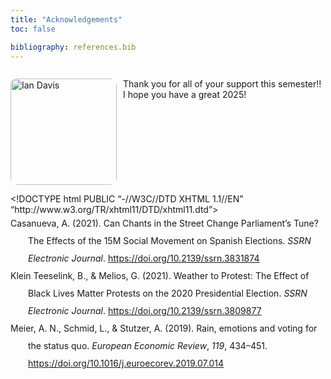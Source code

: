 ```yaml
---
title: "Acknowledgements"
toc: false

bibliography: references.bib
---
```


<div style="display: flex; gap: 10px; align-items: flex-start;">

<img src="images/profile2.1.png" alt="Ian Davis" style="width: 170px; border-radius: 10px;">

<div>
  Thank you for all of your support this semester!! I hope you have a great 2025!
</div>


</div>

<!DOCTYPE html PUBLIC "-//W3C//DTD XHTML 1.1//EN" "http://www.w3.org/TR/xhtml11/DTD/xhtml11.dtd">
<html xmlns="http://www.w3.org/1999/xhtml" xml:lang="en">
<head>
<meta http-equiv="Content-Type" content="text/html; charset=utf-8"/>
<title>Bibliography</title>
</head>
<body>
<div class="csl-bib-body" style="line-height: 2; margin-left: 2em; text-indent:-2em;">
  <div class="csl-entry">Casanueva, A. (2021). Can Chants in the Street Change Parliament’s Tune? The Effects of the 15M Social Movement on Spanish Elections. <i>SSRN Electronic Journal</i>. <a href="https://doi.org/10.2139/ssrn.3831874">https://doi.org/10.2139/ssrn.3831874</a></div>
  <span class="Z3988" title="url_ver=Z39.88-2004&amp;ctx_ver=Z39.88-2004&amp;rfr_id=info%3Asid%2Fzotero.org%3A2&amp;rft_id=info%3Adoi%2F10.2139%2Fssrn.3831874&amp;rft_val_fmt=info%3Aofi%2Ffmt%3Akev%3Amtx%3Ajournal&amp;rft.genre=article&amp;rft.atitle=Can%20Chants%20in%20the%20Street%20Change%20Parliament%E2%80%99s%20Tune%3F%20The%20Effects%20of%20the%2015M%20Social%20Movement%20on%20Spanish%20Elections&amp;rft.jtitle=SSRN%20Electronic%20Journal&amp;rft.stitle=SSRN%20Journal&amp;rft.aufirst=Annal%C3%AD&amp;rft.aulast=Casanueva&amp;rft.au=Annal%C3%AD%20Casanueva&amp;rft.date=2021&amp;rft.issn=1556-5068&amp;rft.language=en"></span>
  <div class="csl-entry">Klein Teeselink, B., &amp; Melios, G. (2021). Weather to Protest: The Effect of Black Lives Matter Protests on the 2020 Presidential Election. <i>SSRN Electronic Journal</i>. <a href="https://doi.org/10.2139/ssrn.3809877">https://doi.org/10.2139/ssrn.3809877</a></div>
  <span class="Z3988" title="url_ver=Z39.88-2004&amp;ctx_ver=Z39.88-2004&amp;rfr_id=info%3Asid%2Fzotero.org%3A2&amp;rft_id=info%3Adoi%2F10.2139%2Fssrn.3809877&amp;rft_val_fmt=info%3Aofi%2Ffmt%3Akev%3Amtx%3Ajournal&amp;rft.genre=article&amp;rft.atitle=Weather%20to%20Protest%3A%20The%20Effect%20of%20Black%20Lives%20Matter%20Protests%20on%20the%202020%20Presidential%20Election&amp;rft.jtitle=SSRN%20Electronic%20Journal&amp;rft.stitle=SSRN%20Journal&amp;rft.aufirst=Bouke&amp;rft.aulast=Klein%20Teeselink&amp;rft.au=Bouke%20Klein%20Teeselink&amp;rft.au=Georgios%20Melios&amp;rft.date=2021&amp;rft.issn=1556-5068&amp;rft.language=en"></span>
  <div class="csl-entry">Meier, A. N., Schmid, L., &amp; Stutzer, A. (2019). Rain, emotions and voting for the status quo. <i>European Economic Review</i>, <i>119</i>, 434–451. <a href="https://doi.org/10.1016/j.euroecorev.2019.07.014">https://doi.org/10.1016/j.euroecorev.2019.07.014</a></div>
  <span class="Z3988" title="url_ver=Z39.88-2004&amp;ctx_ver=Z39.88-2004&amp;rfr_id=info%3Asid%2Fzotero.org%3A2&amp;rft_id=info%3Adoi%2F10.1016%2Fj.euroecorev.2019.07.014&amp;rft_val_fmt=info%3Aofi%2Ffmt%3Akev%3Amtx%3Ajournal&amp;rft.genre=article&amp;rft.atitle=Rain%2C%20emotions%20and%20voting%20for%20the%20status%20quo&amp;rft.jtitle=European%20Economic%20Review&amp;rft.stitle=European%20Economic%20Review&amp;rft.volume=119&amp;rft.aufirst=Armando%20N.&amp;rft.aulast=Meier&amp;rft.au=Armando%20N.%20Meier&amp;rft.au=Lukas%20Schmid&amp;rft.au=Alois%20Stutzer&amp;rft.date=2019-10&amp;rft.pages=434-451&amp;rft.spage=434&amp;rft.epage=451&amp;rft.issn=00142921&amp;rft.language=en"></span>
</div></body>
</html>